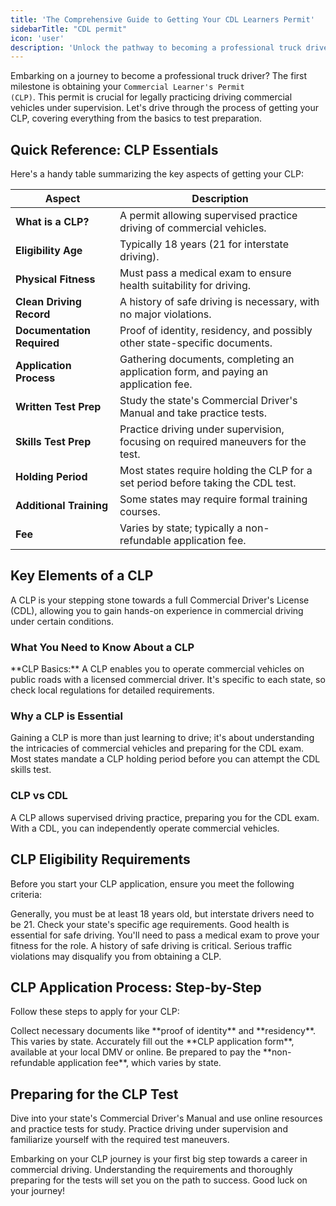```yaml
---
title: 'The Comprehensive Guide to Getting Your CDL Learners Permit'
sidebarTitle: "CDL permit"
icon: 'user'
description: 'Unlock the pathway to becoming a professional truck driver with our ultimate guide on obtaining a Commercial Learners Permit.'
---
```

<Snippet file="andrei.mdx" />

Embarking on a journey to become a professional truck driver? The first milestone is obtaining your <code>Commercial Learner's Permit (CLP)</code>. This permit is crucial for legally practicing driving commercial vehicles under supervision. Let's drive through the process of getting your CLP, covering everything from the basics to test preparation.

## Quick Reference: CLP Essentials

Here's a handy table summarizing the key aspects of getting your CLP:

| **Aspect**                 | **Description**                                                    |
|----------------------------|--------------------------------------------------------------------|
| **What is a CLP?** | A permit allowing supervised practice driving of commercial vehicles. |
| **Eligibility Age**        | Typically 18 years (21 for interstate driving).                    |
| **Physical Fitness**       | Must pass a medical exam to ensure health suitability for driving. |
| **Clean Driving Record**   | A history of safe driving is necessary, with no major violations.  |
| **Documentation Required** | Proof of identity, residency, and possibly other state-specific documents. |
| **Application Process**    | Gathering documents, completing an application form, and paying an application fee. |
| **Written Test Prep**      | Study the state's Commercial Driver's Manual and take practice tests. |
| **Skills Test Prep**       | Practice driving under supervision, focusing on required maneuvers for the test. |
| **Holding Period**         | Most states require holding the CLP for a set period before taking the CDL test. |
| **Additional Training**    | Some states may require formal training courses.                   |
| **Fee**                    | Varies by state; typically a non-refundable application fee.       |


## Key Elements of a CLP

A CLP is your stepping stone towards a full Commercial Driver's License (CDL), allowing you to gain hands-on experience in commercial driving under certain conditions.

### What You Need to Know About a CLP

<Tip >
**CLP Basics:** A CLP enables you to operate commercial vehicles on public roads with a licensed commercial driver. It's specific to each state, so check local regulations for detailed requirements.
</Tip>

### Why a CLP is Essential

<Note>
Gaining a CLP is more than just learning to drive; it's about understanding the intricacies of commercial vehicles and preparing for the CDL exam. Most states mandate a CLP holding period before you can attempt the CDL skills test.
</Note>

### CLP vs CDL

<CardGroup>
  <Card title="CLP: The Learner's Permit" icon="user-graduate">
    A CLP allows supervised driving practice, preparing you for the CDL exam.
  </Card>

  <Card title="CDL: The Professional License" icon="truck-moving">
    With a CDL, you can independently operate commercial vehicles.
  </Card>
</CardGroup>

## CLP Eligibility Requirements

Before you start your CLP application, ensure you meet the following criteria:

<AccordionGroup>
  <Accordion title="Age Requirements">
    Generally, you must be at least 18 years old, but interstate drivers need to be 21. Check your state's specific age requirements.
  </Accordion>

  <Accordion title="Physical Fitness Standards">
    Good health is essential for safe driving. You'll need to pass a medical exam to prove your fitness for the role.
  </Accordion>

  <Accordion title="Clean Driving Record">
    A history of safe driving is critical. Serious traffic violations may disqualify you from obtaining a CLP.
  </Accordion>
</AccordionGroup>

## CLP Application Process: Step-by-Step

Follow these steps to apply for your CLP:

<Steps>
  <Step title="Gather Documentation">
    Collect necessary documents like **proof of identity** and **residency**. This varies by state.
  </Step>

  <Step title="Complete the Application Form">
    Accurately fill out the **CLP application form**, available at your local DMV or online.
  </Step>

  <Step title="Pay the Application Fee">
    Be prepared to pay the **non-refundable application fee**, which varies by state.
  </Step>
</Steps>

## Preparing for the CLP Test

<AccordionGroup>
  <Accordion title="Studying for the Written Test">
    Dive into your state's Commercial Driver's Manual and use online resources and practice tests for study.
  </Accordion>

  <Accordion title="Tips for the Driving Skills Test">
    Practice driving under supervision and familiarize yourself with the required test maneuvers.
  </Accordion>
</AccordionGroup>


Embarking on your CLP journey is your first big step towards a career in commercial driving. Understanding the requirements and thoroughly preparing for the tests will set you on the path to success. Good luck on your journey!

<Snippet file="cdl-premium.mdx" />

